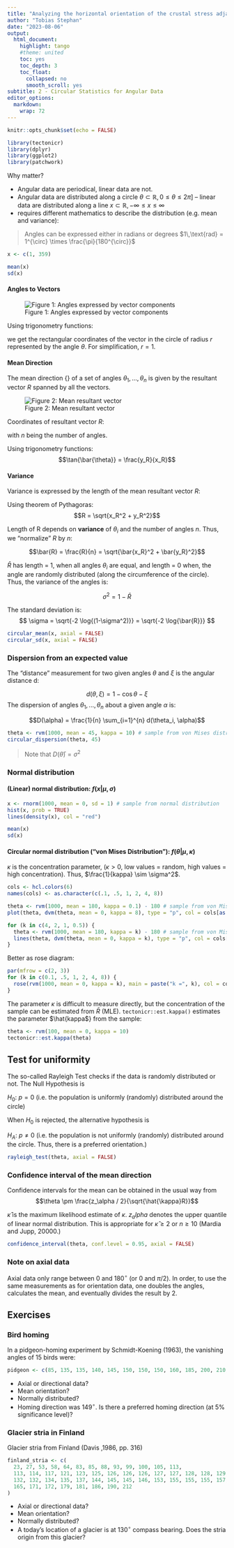```yaml
---
title: "Analyzing the horizontal orientation of the crustal stress adjacent to plate boundaries"
author: "Tobias Stephan"
date: "2023-08-06"
output:
  html_document:
    highlight: tango
    #theme: united
    toc: yes
    toc_depth: 3
    toc_float:
      collapsed: no
      smooth_scroll: yes
subtitle: 2 - Circular Statistics for Angular Data
editor_options: 
  markdown: 
    wrap: 72
---
```


```r
knitr::opts_chunk$set(echo = FALSE)

library(tectonicr)
library(dplyr)
library(ggplot2)
library(patchwork)
```

Why matter?

-   Angular data are periodical, linear data are not.
-   Angular data are distributed along a circle
    $\theta \subset \mathbb{R}, 0 \leq \theta \leq 2\pi]$ -- linear data
    are distributed along a line
    $x \subset \mathbb{R}, -\infty \leq x \leq \infty$
-   requires different mathematics to describe the distribution (e.g.
    mean and variance):

> Angles can be expressed either in radians or degrees
> $1\,\text{rad} = 1^{\circ} \times \frac{\pi}{180^{\circ}}$

```r
x <- c(1, 359)

mean(x)
sd(x)
```

#### Angles to Vectors

![Figure 1: Angles expressed by vector components](mean_dir1.png)

Using trigonometry functions:

\begin{align*}
x &= \cos{\theta}  / r \\
y &= \sin{\theta} / r
\end{align*} we get the rectangular coordinates of the vector in the
circle of radius $r$ represented by the angle $\theta$. For
simplification, $r = 1$.

#### Mean Direction

The mean direction \bar{\theta} of a set of angles
$\theta_1, ..., \theta_n$ is given by the resultant vector $R$ spanned
by all the vectors.

![Figure 2: Mean resultant vector](mean_dir2.png)

Coordinates of resultant vector $R$: \begin{align*}
x_R &= \sum_{i=1}^{n} \cos{\theta_i} \\
y_R &= \sum_{i=1}^{n} \sin{\theta_i}
\end{align*}

with $n$ being the number of angles.

Using trigonometry functions: $$\tan{\bar{\theta}} = \frac{y_R}{x_R}$$

#### Variance

Variance is expressed by the length of the mean resultant vector $R$:

Using theorem of Pythagoras: $$R = \sqrt{x_R^2 + y_R^2}$$

Length of R depends on **variance** of $\theta_i$ and the number of
angles $n$. Thus, we "normalize" $R$ by $n$:

$$\bar{R} = \frac{R}{n} = \sqrt{\bar{x_R}^2 + \bar{y_R}^2}$$

$\bar{R}$ has length = 1, when all angles $\theta_i$ are equal, and
length = 0 when, the angle are randomly distributed (along the
circumference of the circle). Thus, the variance of the angles is:

$$\sigma^2  = 1 - \bar{R}$$

The standard deviation is: $$
\sigma = \sqrt{-2  \log{(1-\sigma^2)}} = \sqrt{-2  \log{\bar{R}}}
$$

```r
circular_mean(x, axial = FALSE)
circular_sd(x, axial = FALSE)
```

### Dispersion from an expected value

The "distance" measurement for two given angles $\theta$ and $\xi$ is
the angular distance d:

$$ d(\theta, \xi) = 1 - \cos{\theta - \xi}$$ The dispersion of angles
$\theta_1, ..., \theta_n$ about a given angle $\alpha$ is:

$$D(\alpha) = \frac{1}{n} \sum_{i=1}^{n} d(\theta_i, \alpha)$$

```r
theta <- rvm(1000, mean = 45, kappa = 10) # sample from von Mises distribution
circular_dispersion(theta, 45)
```

> Note that $D(\bar{\theta}) = \sigma^2$

### Normal distribution

#### (Linear) normal distribution: $f(x | \mu, \sigma)$

```r
x <- rnorm(1000, mean = 0, sd = 1) # sample from normal distribution
hist(x, prob = TRUE)
lines(density(x), col = "red")
```

```r
mean(x)
sd(x)
```

#### Circular normal distribution ("von Mises Distribution"): $f(\theta | \mu, \kappa)$

$\kappa$ is the concentration parameter, ($\kappa > 0$, low values =
random, high values = high concentration). Thus,
$\frac{1}{kappa} \sim \sigma^2$.

```r
cols <- hcl.colors(6)
names(cols) <- as.character(c(.1, .5, 1, 2, 4, 8))

theta <- rvm(1000, mean = 180, kappa = 0.1) - 180 # sample from von Mises distribution
plot(theta, dvm(theta, mean = 0, kappa = 8), type = "p", col = cols[as.character(8)])

for (k in c(4, 2, 1, 0.5)) {
  theta <- rvm(1000, mean = 180, kappa = k) - 180 # sample from von Mises distribution
  lines(theta, dvm(theta, mean = 0, kappa = k), type = "p", col = cols[as.character(k)])
}
```

Better as rose diagram:

```r
par(mfrow = c(2, 3))
for (k in c(0.1, .5, 1, 2, 4, 8)) {
  rose(rvm(1000, mean = 0, kappa = k), main = paste("k =", k), col = cols[as.character(k)], axial = FALSE)
}
```

The parameter $\kappa$ is difficult to measure directly, but the
concentration of the sample can be estimated from $\bar{R}$ (MLE).
`tectonicr::est.kappa()` estimates the parameter $\hat{kappa$} from the
sample:

```r
theta <- rvm(100, mean = 0, kappa = 10)
tectonicr::est.kappa(theta)
```

## Test for uniformity

The so-called Rayleigh Test checks if the data is randomly distributed
or not. The Null Hypothesis is

$H_0$: $p = 0$ (i.e. the population is uniformly (randomly) distributed
around the circle)

When $H_0$ is rejected, the alternative hypothesis is

$H_A$: $p \neq 0$ (i.e. the population is not uniformly (randomly)
distributed around the circle. Thus, there is a preferred orientation.)

```r
rayleigh_test(theta, axial = FALSE)
```

### Confidence interval of the mean direction

Confidence intervals for the mean can be obtained in the usual way from
$$\theta \pm \frac{z_\alpha / 2}{\sqrt{\hat{\kappa}R}}$$

$\hat{\kappa}$ is the maximum likelihood estimate of $\kappa$. $z_alpha$
denotes the upper quantile of linear normal distribution. This is
appropriate for $\hat{\kappa} \geq 2$ or $n\geq 10$ (Mardia and Jupp,
20000.)

```r
confidence_interval(theta, conf.level = 0.95, axial = FALSE)
```

### Note on axial data

Axial data only range between 0 and 180$^{\circ}$ (or 0 and $\pi/2$). In
order, to use the same measurements as for orientation data, one doubles
the angles, calculates the mean, and eventually divides the result by 2.

## Exercises

### Bird homing

In a pidgeon-homing experiment by Schmidt-Koening (1963), the vanishing
angles of 15 birds were:

```r
pidgeon <- c(85, 135, 135, 140, 145, 150, 150, 150, 160, 185, 200, 210, 220, 225, 270)
```

-   Axial or directional data?
-   Mean orientation?
-   Normally distributed?
-   Homing direction was 149$^{\circ}$. Is there a preferred homing
    direction (at 5% significance level)?

### Glacier stria in Finland

Glacier stria from Finland (Davis ,1986, pp. 316)

```r
finland_stria <- c(
  23, 27, 53, 58, 64, 83, 85, 88, 93, 99, 100, 105, 113,
  113, 114, 117, 121, 123, 125, 126, 126, 126, 127, 127, 128, 128, 129, 132,
  132, 132, 134, 135, 137, 144, 145, 145, 146, 153, 155, 155, 155, 157, 163,
  165, 171, 172, 179, 181, 186, 190, 212
)
```

-   Axial or directional data?
-   Mean orientation?
-   Normally distributed?
-   A today's location of a glacier is at 130$^{\circ}$ compass bearing.
    Does the stria origin from this glacier?
